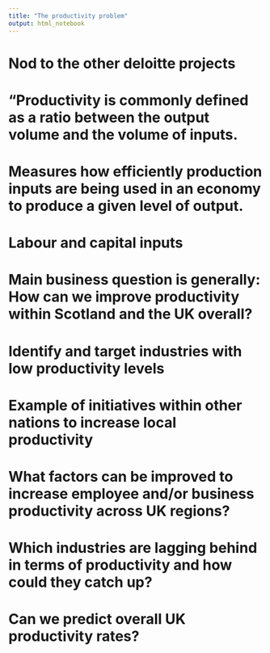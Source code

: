 ```yaml
---
title: "The productivity problem"
output: html_notebook
---
```


# Nod to the other deloitte projects


# “Productivity is commonly defined as a ratio between the output volume and the volume of inputs.

# Measures how efficiently production inputs are being used in an economy to produce a given level of output.

# Labour and capital inputs





# Main business question is generally: How can we improve productivity within Scotland and the UK overall?

# Identify and target industries with low productivity levels


# Example of initiatives within other nations to increase local productivity


 

# What factors can be improved to increase employee and/or business productivity across UK regions?



# Which industries are lagging behind in terms of productivity and how could they catch up?



# Can we predict overall UK productivity rates?



